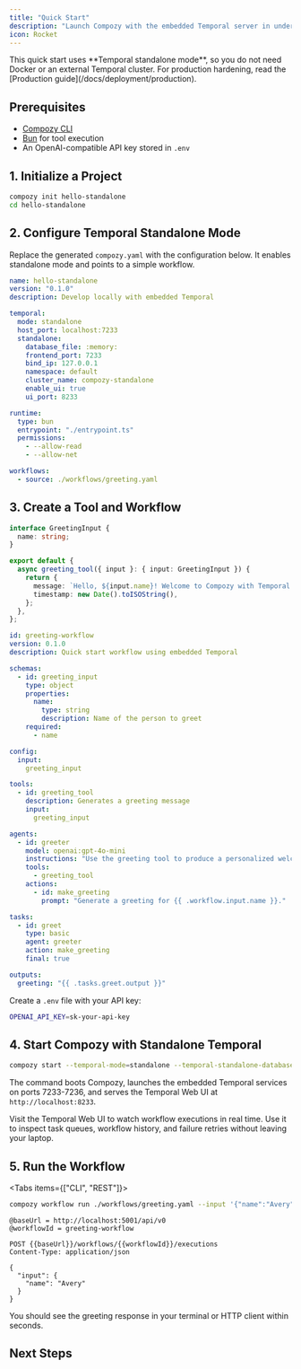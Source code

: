 ```yaml
---
title: "Quick Start"
description: "Launch Compozy with the embedded Temporal server in under five minutes."
icon: Rocket
---
```


<Callout type="info">
This quick start uses **Temporal standalone mode**, so you do not need Docker or an external Temporal cluster. For production hardening, read the [Production guide](/docs/deployment/production).
</Callout>

## Prerequisites

- [Compozy CLI](/docs/core/getting-started/installation)
- [Bun](https://bun.sh/docs/installation) for tool execution
- An OpenAI-compatible API key stored in `.env`

## 1. Initialize a Project

```bash
compozy init hello-standalone
cd hello-standalone
```

## 2. Configure Temporal Standalone Mode

Replace the generated `compozy.yaml` with the configuration below. It enables standalone mode and points to a simple workflow.

```yaml title="compozy.yaml"
name: hello-standalone
version: "0.1.0"
description: Develop locally with embedded Temporal

temporal:
  mode: standalone
  host_port: localhost:7233
  standalone:
    database_file: :memory:
    frontend_port: 7233
    bind_ip: 127.0.0.1
    namespace: default
    cluster_name: compozy-standalone
    enable_ui: true
    ui_port: 8233

runtime:
  type: bun
  entrypoint: "./entrypoint.ts"
  permissions:
    - --allow-read
    - --allow-net

workflows:
  - source: ./workflows/greeting.yaml
```

## 3. Create a Tool and Workflow

```typescript title="entrypoint.ts"
interface GreetingInput {
  name: string;
}

export default {
  async greeting_tool({ input }: { input: GreetingInput }) {
    return {
      message: `Hello, ${input.name}! Welcome to Compozy with Temporal standalone mode.`,
      timestamp: new Date().toISOString(),
    };
  },
};
```

```yaml title="workflows/greeting.yaml"
id: greeting-workflow
version: 0.1.0
description: Quick start workflow using embedded Temporal

schemas:
  - id: greeting_input
    type: object
    properties:
      name:
        type: string
        description: Name of the person to greet
    required:
      - name

config:
  input:
    greeting_input

tools:
  - id: greeting_tool
    description: Generates a greeting message
    input:
      greeting_input

agents:
  - id: greeter
    model: openai:gpt-4o-mini
    instructions: "Use the greeting tool to produce a personalized welcome."
    tools:
      - greeting_tool
    actions:
      - id: make_greeting
        prompt: "Generate a greeting for {{ .workflow.input.name }}."

tasks:
  - id: greet
    type: basic
    agent: greeter
    action: make_greeting
    final: true

outputs:
  greeting: "{{ .tasks.greet.output }}"
```

Create a `.env` file with your API key:

```bash
OPENAI_API_KEY=sk-your-api-key
```

## 4. Start Compozy with Standalone Temporal

```bash
compozy start --temporal-mode=standalone --temporal-standalone-database=:memory:
```

The command boots Compozy, launches the embedded Temporal services on ports 7233-7236, and serves the Temporal Web UI at `http://localhost:8233`.

<Callout type="success">
Visit the Temporal Web UI to watch workflow executions in real time. Use it to inspect task queues, workflow history, and failure retries without leaving your laptop.
</Callout>

## 5. Run the Workflow

<Tabs items={["CLI", "REST"]}>
  <Tab>

  ```bash
  compozy workflow run ./workflows/greeting.yaml --input '{"name":"Avery"}'
  ```

  </Tab>
  <Tab>

  ```http title="test.http"
  @baseUrl = http://localhost:5001/api/v0
  @workflowId = greeting-workflow

  POST {{baseUrl}}/workflows/{{workflowId}}/executions
  Content-Type: application/json

  {
    "input": {
      "name": "Avery"
    }
  }
  ```

  </Tab>
</Tabs>

You should see the greeting response in your terminal or HTTP client within seconds.

## Next Steps

<ReferenceCardList cols={2}>
  <ReferenceCard
    title="Temporal Modes"
    description="Understand when to switch between remote and standalone"
    href="/docs/deployment/temporal-modes"
    icon="GitBranch"
  />
  <ReferenceCard
    title="Production Deployment"
    description="Harden your deployment with a remote Temporal cluster"
    href="/docs/deployment/production"
    icon="Shield"
  />
  <ReferenceCard
    title="Embedded Temporal"
    description="Learn how the standalone server is wired into Compozy"
    href="/docs/architecture/embedded-temporal"
    icon="Layers"
  />
  <ReferenceCard
    title="Troubleshooting"
    description="Fix startup timeouts, port conflicts, and SQLite issues"
    href="/docs/troubleshooting/temporal"
    icon="LifeBuoy"
  />
</ReferenceCardList>
